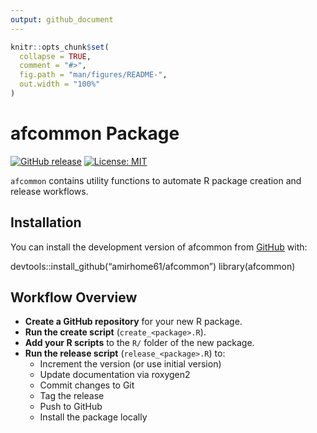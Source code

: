 ```yaml
---
output: github_document
---
```


<!-- README.md is generated from README.Rmd. Please edit that file -->

```r
knitr::opts_chunk$set(
  collapse = TRUE,
  comment = "#>",
  fig.path = "man/figures/README-",
  out.width = "100%"
)
```

# afcommon Package

<!-- badges: start -->
[![GitHub release](https://img.shields.io/github/v/release/amirhome61/afcommon)](https://github.com/amirhome61/afcommon/releases)
[![License: MIT](https://img.shields.io/badge/License-MIT-yellow.svg)](https://opensource.org/licenses/MIT)
<!-- badges: end -->


`afcommon` contains utility functions to automate R package creation and release workflows.

## Installation

You can install the development version of afcommon from [GitHub](https://github.com/) with:

devtools::install_github("amirhome61/afcommon")
library(afcommon)

## Workflow Overview

+ **Create a GitHub repository** for your new R package.
+ **Run the create script** (`create_<package>.R`).
+ **Add your R scripts** to the `R/` folder of the new package.
+ **Run the release script** (`release_<package>.R`) to:
   - Increment the version (or use initial version)
   - Update documentation via roxygen2
   - Commit changes to Git
   - Tag the release
   - Push to GitHub
   - Install the package locally


